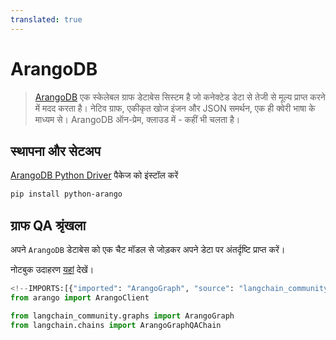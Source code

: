 ```yaml
---
translated: true
---
```


# ArangoDB

>[ArangoDB](https://github.com/arangodb/arangodb) एक स्केलेबल ग्राफ डेटाबेस सिस्टम है जो कनेक्टेड डेटा से तेजी से मूल्य प्राप्त करने में मदद करता है। नेटिव ग्राफ, एकीकृत खोज इंजन और JSON समर्थन, एक ही क्वेरी भाषा के माध्यम से। ArangoDB ऑन-प्रेम, क्लाउड में - कहीं भी चलता है।

## स्थापना और सेटअप

[ArangoDB Python Driver](https://github.com/ArangoDB-Community/python-arango) पैकेज को इंस्टॉल करें

```bash
pip install python-arango
```

## ग्राफ QA श्रृंखला

अपने `ArangoDB` डेटाबेस को एक चैट मॉडल से जोड़कर अपने डेटा पर अंतर्दृष्टि प्राप्त करें।

नोटबुक उदाहरण [यहां](/docs/integrations/graphs/arangodb) देखें।

```python
<!--IMPORTS:[{"imported": "ArangoGraph", "source": "langchain_community.graphs", "docs": "https://api.python.langchain.com/en/latest/graphs/langchain_community.graphs.arangodb_graph.ArangoGraph.html", "title": "ArangoDB"}, {"imported": "ArangoGraphQAChain", "source": "langchain.chains", "docs": "https://api.python.langchain.com/en/latest/chains/langchain.chains.graph_qa.arangodb.ArangoGraphQAChain.html", "title": "ArangoDB"}]-->
from arango import ArangoClient

from langchain_community.graphs import ArangoGraph
from langchain.chains import ArangoGraphQAChain
```
